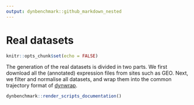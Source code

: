 ```yaml
---
output: dynbenchmark::github_markdown_nested
---
```


# Real datasets

```r
knitr::opts_chunk$set(echo = FALSE)
```

The generation of the real datasets is divided in two parts. We first download all the (annotated) expression files from sites such as GEO. Next, we filter and normalise all datasets, and wrap them into the common trajectory format of [dynwrap](https://www.github.com/dynverse/dynwrap).

```r
dynbenchmark::render_scripts_documentation()
```
